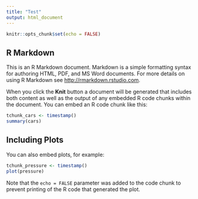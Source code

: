 ```yaml
---
title: "Test"
output: html_document
---
```


```r
knitr::opts_chunk$set(echo = FALSE)
```

## R Markdown

This is an R Markdown document. Markdown is a simple formatting syntax for authoring HTML, PDF, and MS Word documents. For more details on using R Markdown see <http://rmarkdown.rstudio.com>.

When you click the **Knit** button a document will be generated that includes both content as well as the output of any embedded R code chunks within the document. You can embed an R code chunk like this:

```r
tchunk_cars <- timestamp()
summary(cars)
```

## Including Plots

You can also embed plots, for example:

```r
tchunk_pressure <- timestamp()
plot(pressure)
```

Note that the `echo = FALSE` parameter was added to the code chunk to prevent printing of the R code that generated the plot.
